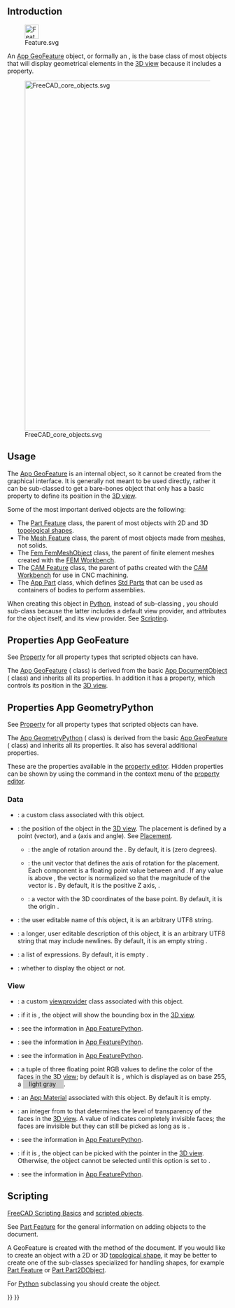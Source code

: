 <languages/>
{{TOCright}}

== Introduction ==

[[File:Feature.svg|32px]]

An [[App_GeoFeature|App GeoFeature]] object, or formally an {{incode|App::GeoFeature}}, is the base class of most objects that will display geometrical elements in the [[3D_view|3D view]] because it includes a {{PropertyData|Placement}} property.

[[File:FreeCAD_core_objects.svg|800px]]

{{Caption|Simplified diagram of the relationships between the core objects in FreeCAD}}

== Usage ==

The [[App_GeoFeature|App GeoFeature]] is an internal object, so it cannot be created from the graphical interface. It is generally not meant to be used directly, rather it can be sub-classed to get a bare-bones object that only has a basic {{PropertyData|Placement}} property to define its position in the [[3D_view|3D view]].

Some of the most important derived objects are the following:
* The [[Part_Feature|Part Feature]] class, the parent of most objects with 2D and 3D [[Part_TopoShape|topological shapes]].
* The [[Mesh_Feature|Mesh Feature]] class, the parent of most objects made from [[Mesh_MeshObject|meshes]], not solids.
* The [[FEM_Mesh|Fem FemMeshObject]] class, the parent of finite element meshes created with the [[FEM_Workbench|FEM Workbench]].
* The [[CAM_Feature|CAM Feature]] class, the parent of paths created with the [[CAM_Workbench|CAM Workbench]] for use in CNC machining.
* The [[App_Part|App Part]] class, which defines [[Std_Part|Std Parts]] that can be used as containers of bodies to perform assemblies.

When creating this object in [[Python|Python]], instead of sub-classing {{incode|App::GeoFeature}}, you should sub-class {{incode|App::GeometryPython}} because the latter includes a default view provider, and {{incode|Proxy}} attributes for the object itself, and its view provider. See [[App_GeoFeature#Scripting|Scripting]].

== Properties App GeoFeature ==

See [[Property|Property]] for all property types that scripted objects can have.

The [[App_GeoFeature|App GeoFeature]] ({{incode|App::GeoFeature}} class) is derived from the basic [[App_DocumentObject|App DocumentObject]] ({{incode|App::DocumentObject}} class) and inherits all its properties. In addition it has a {{PropertyData|Placement}} property, which controls its position in the [[3D_view|3D view]].

== Properties App GeometryPython ==

See [[Property|Property]] for all property types that scripted objects can have.

The [[App_GeoFeature|App GeometryPython]] ({{incode|App::GeometryPython}} class) is derived from the basic [[App_GeoFeature|App GeoFeature]] ({{incode|App::GeoFeature}} class) and inherits all its properties. It also has several additional properties.

These are the properties available in the [[Property_editor|property editor]]. Hidden properties can be shown by using the {{MenuCommand|Show all}} command in the context menu of the [[Property_editor|property editor]].

=== Data ===

{{TitleProperty|Base}}

* {{PropertyData|Proxy|PythonObject|Hidden}}: a custom class associated with this object.
* {{PropertyData|Placement|Placement}}: the position of the object in the [[3D_view|3D view]]. The placement is defined by a {{incode|Base}} point (vector), and a {{incode|Rotation}} (axis and angle). See [[Placement|Placement]].
** {{PropertyData|Angle}}: the angle of rotation around the {{PropertyData|Axis}}. By default, it is {{value|0°}} (zero degrees).
** {{PropertyData|Axis}}: the unit vector that defines the axis of rotation for the placement. Each component is a floating point value between {{value|0}} and {{value|1}}. If any value is above {{value|1}}, the vector is normalized so that the magnitude of the vector is {{value|1}}. By default, it is the positive Z axis, {{value|(0, 0, 1)}}.
** {{PropertyData|Position}}: a vector with the 3D coordinates of the base point. By default, it is the origin {{value|(0, 0, 0)}}.
* {{PropertyData|Label|String}}: the user editable name of this object, it is an arbitrary UTF8 string.
* {{PropertyData|Label2|String|Hidden}}: a longer, user editable description of this object, it is an arbitrary UTF8 string that may include newlines. By default, it is an empty string {{value|""}}.
* {{PropertyData|Expression Engine|ExpressionEngine|Hidden}}: a list of expressions. By default, it is empty {{value|[]}}.
* {{PropertyData|Visibility|Bool|Hidden}}: whether to display the object or not.

=== View ===

{{TitleProperty|Base}}
* {{PropertyView|Proxy|PythonObject|Hidden}}: a custom [[Viewprovider|viewprovider]] class associated with this object.

{{TitleProperty|Display Options}}
* {{PropertyView|Bounding Box|Bool}}: if it is {{TRUE}}, the object will show the bounding box in the [[3D_view|3D view]].
* {{PropertyView|Display Mode|Enumeration}}: see the information in [[App_FeaturePython|App FeaturePython]].
* {{PropertyView|Show In Tree|Bool}}: see the information in [[App_FeaturePython|App FeaturePython]].
* {{PropertyView|Visibility|Bool}}: see the information in [[App_FeaturePython|App FeaturePython]].

{{TitleProperty|Object Style}}
* {{PropertyView|Shape Color|Color}}: a tuple of three floating point RGB values {{value|(r,g,b)}} to define the color of the faces in the [[3D_view|3D view]]; by default it is {{value|(0.8, 0.8, 0.8)}}, which is displayed as {{value|[204, 204, 204]}} on base 255, a <span style="background-color:#ccc; width:3em; height:12pt; padding: 2px 1em 2px;"> light gray </span>.
* {{PropertyView|Shape Material|Material|Hidden}}: an [[App_Material|App Material]] associated with this object. By default it is empty.
* {{PropertyView|Transparency|Percent}}: an integer from {{value|0}} to {{value|100}} that determines the level of transparency of the faces in the [[3D_view|3D view]]. A value of {{value|100}} indicates completely invisible faces; the faces are invisible but they can still be picked as long as {{PropertyView|Selectable}} is {{TRUE}}.

{{TitleProperty|Selection}}
* {{PropertyView|On Top When Selected|Enumeration}}: see the information in [[App_FeaturePython|App FeaturePython]].
* {{PropertyView|Selectable|Bool}}: if it is {{TRUE}}, the object can be picked with the pointer in the [[3D_view|3D view]]. Otherwise, the object cannot be selected until this option is set to {{TRUE}}.
* {{PropertyView|Selection Style|Enumeration}}: see the information in [[App_FeaturePython|App FeaturePython]].

== Scripting ==

{{Emphasis|See also:}} [[FreeCAD_Scripting_Basics|FreeCAD Scripting Basics]] and [[Scripted_objects|scripted objects]].

See [[Part_Feature|Part Feature]] for the general information on adding objects to the document.

A GeoFeature is created with the {{incode|addObject()}} method of the document. If you would like to create an object with a 2D or 3D [[Part_TopoShape|topological shape]], it may be better to create one of the sub-classes specialized for handling shapes, for example [[Part_Feature|Part Feature]] or [[Part_Part2DObject|Part Part2DObject]].

{{Code|code=
import FreeCAD as App

doc = App.newDocument()
obj = App.ActiveDocument.addObject("App::GeoFeature", "Name")
obj.Label = "Custom label"
}}

For [[Python|Python]] subclassing you should create the {{incode|App::GeometryPython}} object.

{{Code|code=
import FreeCAD as App

doc = App.newDocument()
obj = App.ActiveDocument.addObject("App::GeometryPython", "Name")
obj.Label = "Custom label"
}}


{{Document_objects_navi{{#translation:}}}}
{{Userdocnavi{{#translation:}}}}
